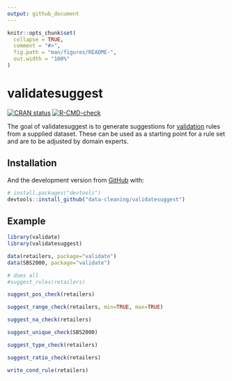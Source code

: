 ```yaml
---
output: github_document
---
```


<!-- README.md is generated from README.Rmd. Please edit that file -->

```r
knitr::opts_chunk$set(
  collapse = TRUE,
  comment = "#>",
  fig.path = "man/figures/README-",
  out.width = "100%"
)
```

# validatesuggest

<!-- badges: start -->
[![CRAN status](https://www.r-pkg.org/badges/version/validatesuggest)](https://CRAN.R-project.org/package=validatesuggest)
[![R-CMD-check](https://github.com/edwindj/validatesuggest/workflows/R-CMD-check/badge.svg)](https://github.com/data-cleaning/validatesuggest/actions)
<!-- badges: end -->

The goal of validatesuggest is to generate suggestions for [validation](https://CRAN.R-project.org/package=validate) rules from a supplied 
dataset. These can be used as a starting point for a rule set and are to be
adjusted by domain experts.

## Installation

And the development version from [GitHub](https://github.com/) with:

``` r
# install.packages("devtools")
devtools::install_github("data-cleaning/validatesuggest")
```
## Example

```r
library(validate)
library(validatesuggest)

data(retailers, package="validate")
data(SBS2000, package="validate")

# does all
#suggest_rules(retailers)

suggest_pos_check(retailers)

suggest_range_check(retailers, min=TRUE, max=TRUE)

suggest_na_check(retailers)

suggest_unique_check(SBS2000)

suggest_type_check(retailers)

suggest_ratio_check(retailers)

write_cond_rule(retailers)
```


